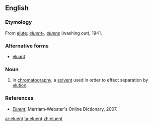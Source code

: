 ==English==

===Etymology===
{{wikipedia}}
From [[elute]]; {{etyl|la}} ''[[eluent-]], [[eluens]]'' (washing out), 1941.

===Alternative forms===
* [[eluant]]

===Noun===
{{en-noun}}

# {{analytical chemistry}} In [[chromatography]], a [[solvent]] used in order to effect separation by [[elution]].

===References===

* ''[http://www.m-w.com/cgi-bin/dictionary?book=Dictionary&va=eluent Eluent]'', Merriam-Webster's Online Dictionary, 2007.

[[ar:eluent]]
[[ta:eluent]]
[[zh:eluent]]